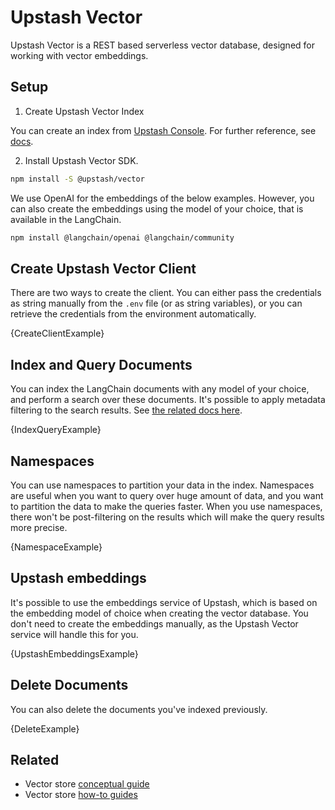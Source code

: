 
# Upstash Vector

Upstash Vector is a REST based serverless vector database, designed for working with vector embeddings.

## Setup

1. Create Upstash Vector Index

You can create an index from [Upstash Console](https://console.upstash.com/vector). For further reference, see [docs](https://upstash.com/docs/vector/overall/getstarted).

2. Install Upstash Vector SDK.

```bash npm2yarn
npm install -S @upstash/vector
```

We use OpenAI for the embeddings of the below examples.
However, you can also create the embeddings using the model of your choice, that is available in the LangChain.

<IntegrationInstallTooltip></IntegrationInstallTooltip>

```bash npm2yarn
npm install @langchain/openai @langchain/community
```

## Create Upstash Vector Client

There are two ways to create the client. You can either pass the credentials as string manually from the `.env` file (or as string variables), or you can retrieve the credentials from the environment automatically.

<CodeBlock language="typescript">{CreateClientExample}</CodeBlock>

## Index and Query Documents

You can index the LangChain documents with any model of your choice, and perform a search over these documents. It's possible to apply metadata filtering to the search results. See [the related docs here](https://upstash.com/docs/vector/features/filtering).

<CodeBlock language="typescript">{IndexQueryExample}</CodeBlock>

## Namespaces

You can use namespaces to partition your data in the index. Namespaces are useful when you want to query over huge amount of data, and you want to partition the data to make the queries faster. When you use namespaces, there won't be post-filtering on the results which will make the query results more precise.

<CodeBlock language="typescript">{NamespaceExample}</CodeBlock>

## Upstash embeddings

It's possible to use the embeddings service of Upstash, which is based on the embedding model of choice when creating the vector database. You don't need to create the embeddings manually, as the Upstash Vector service will handle this for you.

<CodeBlock language="typescript">{UpstashEmbeddingsExample}</CodeBlock>

## Delete Documents

You can also delete the documents you've indexed previously.

<CodeBlock language="typescript">{DeleteExample}</CodeBlock>


## Related

- Vector store [conceptual guide](/docs/concepts/#vectorstores)
- Vector store [how-to guides](/docs/how_to/#vectorstores)
